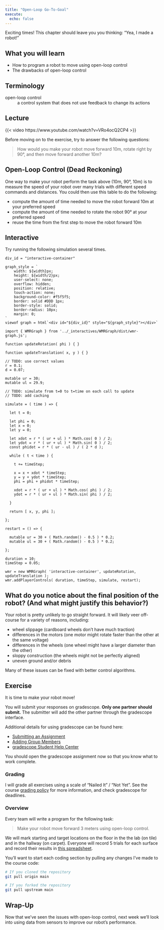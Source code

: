 ```yaml
---
title: "Open-Loop Go-To-Goal"
execute:
  echo: false
---
```


Exciting times! This chapter should leave you you thinking: "Yea, I made a robot!"

## What you will learn

- How to program a robot to move using open-loop control
- The drawbacks of open-loop control

## Terminology

open-loop control
: a control system that does not use feedback to change its actions

## Lecture

<!--
- go to goal
  - open loop
  - vs. closed loop
  - copy previous demo
  - add motors (import, variable)
  - constructor: add motors.stop
  - disable: add motors.stop
  - invert display
  - forward-time = 10_000 (need to figure out experimentally)
  - if .is-enabled: then move forward for forward-time then break
  - motors.set-speed-forward
  - else sleep
  - demo with wscat
  - can add code to run multiple times, or can just run jag run multiple times
  - show interactive
-->

{{< video https://www.youtube.com/watch?v=VRo4ocQ2CP4 >}}

Before moving on to the exercise, try to answer the following questions:

> How would you make your robot move forward 10m, rotate right by 90°, and then move forward another 10m?

::: {.callout-tip collapse="true"}
## Open-Loop Control (Dead Reckoning)

One way to make your robot perform the task above (10m, 90°, 10m) is to measure the speed of your robot over many trials with different speed commands and distances. You could then use this table to do the following:

- compute the amount of time needed to move the robot forward 10m at your preferred speed
- compute the amount of time needed to rotate the robot 90° at your preferred speed
- reuse the time from the first step to move the robot forward 10m

:::

## Interactive

Try running the following simulation several times.

```ojs
div_id = "interactive-container"

graph_style = `
    width: ${width}px;
    height: ${width/2}px;
    user-select: none;
    overflow: hidden;
    position: relative;
    touch-action: none;
    background-color: #f5f5f5;
    border: solid #DDD 1px;
    border-style: solid;
    border-radius: 10px;
    margin: 0;
`
viewof graph = html`<div id="${div_id}" style="${graph_style}"></div>`
```

```ojs
import { WMRGraph } from '../_interactives/WMRGraph/dist/wmr-graph.js';

function updateRotation( phi ) { }

function updateTranslation( x, y ) { }

// TODO: use correct values
r = 0.1;
d = 0.07;

mutable ur = 30;
mutable ul = 29.9;

// TODO: simulate from t=0 to t=time on each call to update
// TODO: add caching

simulate = ( time ) => {

  let t = 0;

  let phi = 0;
  let x = 0;
  let y = 0;

  let xdot = r * ( ur + ul ) * Math.cos( 0 ) / 2;
  let ydot = r * ( ur + ul ) * Math.sin( 0 ) / 2;
  const phidot = r * ( ur - ul ) / ( 2 * d );

  while ( t < time ) {

    t += timeStep;

    x = x + xdot * timeStep;
    y = y + ydot * timeStep;
    phi = phi + phidot * timeStep;

    xdot = r * ( ur + ul ) * Math.cos( phi ) / 2;
    ydot = r * ( ur + ul ) * Math.sin( phi ) / 2;

  }

  return [ x, y, phi ];

};

restart = () => {

  mutable ur = 30 + ( Math.random() - 0.5 ) * 0.2;
  mutable ul = 30 + ( Math.random() - 0.5 ) * 0.2;

};

duration = 10;
timeStep = 0.05;

wmr = new WMRGraph( 'interactive-container', updateRotation, updateTranslation );
wmr.addPlayerControls( duration, timeStep, simulate, restart);
```

::: {.callout-tip collapse="true"}
## What do you notice about the final position of the robot? (And what might justify this behavior?)

Your robot is pretty unlikely to go straight forward. It will likely veer off-course for a variety of reasons, including:

- wheel slippage (cardboard wheels don't have much traction)
- differences in the motors (one motor might rotate faster than the other at the same voltage)
- differences in the wheels (one wheel might have a larger diameter than the other)
- sloppy construction (the wheels might not be perfectly aligned)
- uneven ground and/or debris

Many of these issues can be fixed with better control algorithms.
:::

## Exercise

It is time to make your robot move!

You will submit your responses on gradescope. **Only one partner should submit.** The submitter will add the other partner through the gradescope interface.

Additional details for using gradescope can be found here:

- [Submitting an Assignment](https://help.gradescope.com/article/ccbpppziu9-student-submit-work)
- [Adding Group Members](https://help.gradescope.com/article/m5qz2xsnjy-student-add-group-members)
- [gradescope Student Help Center](https://help.gradescope.com/category/cyk4ij2dwi-student-workflow)

You should open the gradescope assignment now so that you know what to work complete.

### Grading

I will grade all exercises using a scale of "Nailed It" / "Not Yet". See the course [grading policy](../index.qmd#grading) for more information, and check gradescope for deadlines.

### Overview

Every team will write a program for the following task:

> Make your robot move forward 3 meters using open-loop control.

We will mark starting and target locations on the floor in the the lab (on tile) and in the hallway (on carpet). Everyone will record 5 trials for each surface and record their results in [this spreadsheet](https://docs.google.com/spreadsheets/d/1HJmlehaYhGWclDo1t0k6i1VHxN15zr8ZmJj7Rf_VEaI/edit?gid=598295253#gid=598295253).

You'll want to start each coding section by pulling any changes I've made to the course code:

```bash
# If you cloned the repository
git pull origin main

# If you forked the repository
git pull upstream main
```

## Wrap-Up

Now that we've seen the issues with open-loop control, next week we'll look into using data from sensors to improve our robot's performance.
